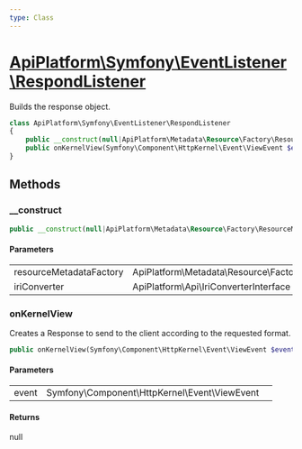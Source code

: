 ```yaml
---
type: Class
---
```


# [ApiPlatform\Symfony\EventListener\RespondListener](/docs/reference/Symfony/EventListener/RespondListener)

Builds the response object.


```php
class ApiPlatform\Symfony\EventListener\RespondListener
{
    public __construct(null|ApiPlatform\Metadata\Resource\Factory\ResourceMetadataCollectionFactoryInterface $resourceMetadataFactory, null|ApiPlatform\Api\IriConverterInterface $iriConverter)
    public onKernelView(Symfony\Component\HttpKernel\Event\ViewEvent $event): null
}
```
## Methods

### __construct



```php
public __construct(null|ApiPlatform\Metadata\Resource\Factory\ResourceMetadataCollectionFactoryInterface $resourceMetadataFactory, null|ApiPlatform\Api\IriConverterInterface $iriConverter)
```

#### Parameters

<table><tbody>
<tr><td>resourceMetadataFactory</td><td>ApiPlatform\Metadata\Resource\Factory\ResourceMetadataCollectionFactoryInterface</td><td></td></tr><tr><td>iriConverter</td><td>ApiPlatform\Api\IriConverterInterface</td><td></td></tr>
</tbody>
</table>

### onKernelView

Creates a Response to send to the client according to the requested format.

```php
public onKernelView(Symfony\Component\HttpKernel\Event\ViewEvent $event): null
```

#### Parameters

<table><tbody>
<tr><td>event</td><td>Symfony\Component\HttpKernel\Event\ViewEvent</td><td></td></tr>
</tbody>
</table>

#### Returns

null
